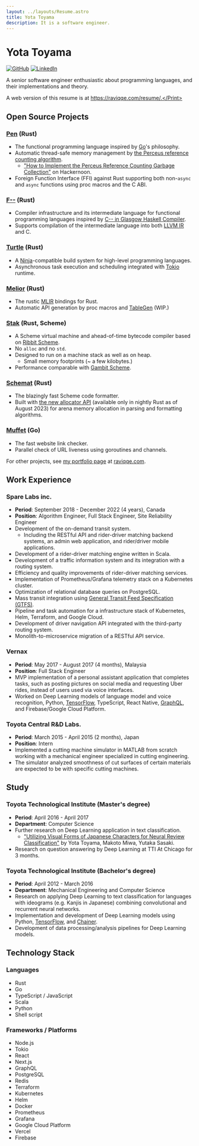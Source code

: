 ```yaml
---
layout: ../layouts/Resume.astro
title: Yota Toyama
description: It is a software engineer.
---
```



# Yota Toyama

[![GitHub](https://img.shields.io/badge/github-raviqqe-red.svg?style=flat-square)](https://github.com/raviqqe)
[![LinkedIn](https://img.shields.io/badge/linkedin-yota-blue.svg?style=flat-square)](https://www.linkedin.com/in/yota-toyama-29b313bb/)

A senior software engineer enthusiastic about programming languages, and their implementations and theory.

<Print>A web version of this resume is at https://raviqqe.com/resume/.</Print>

## Open Source Projects

### [Pen][pen] (Rust)

- The functional programming language inspired by [Go](https://go.dev/)'s philosophy.
- Automatic thread-safe memory management by [the Perceus reference counting algorithm](https://www.microsoft.com/en-us/research/uploads/prod/2020/11/perceus-tr-v1.pdf).
  - ["How to Implement the Perceus Reference Counting Garbage Collection"](https://hackernoon.com/how-to-implement-the-perceus-reference-counting-garbage-collection) on Hackernoon.
- Foreign Function Interface (FFI) against Rust supporting both non-`async` and `async` functions using proc macros and the C ABI.

### [F\-\-](https://github.com/raviqqe/fmm) (Rust)

- Compiler infrastructure and its intermediate language for functional programming languages inspired by [C-- in Glasgow Haskell Compiler](https://gitlab.haskell.org/ghc/ghc/-/wikis/commentary/rts/cmm).
- Supports compilation of the intermediate language into both [LLVM IR][llvm] and C.

### [Turtle](https://github.com/raviqqe/turtle-build) (Rust)

- A [Ninja](https://ninja-build.org/)-compatible build system for high-level programming languages.
- Asynchronous task execution and scheduling integrated with [Tokio][tokio] runtime.

### [Melior](https://github.com/raviqqe/melior) (Rust)

- The rustic [MLIR](https://mlir.llvm.org/) bindings for Rust.
- Automatic API generation by proc macros and [TableGen](https://llvm.org/docs/TableGen/) (WIP.)

### [Stak](https://github.com/raviqqe/stak) (Rust, Scheme)

- A Scheme virtual machine and ahead-of-time bytecode compiler based on [Ribbit Scheme](https://github.com/udem-dlteam/ribbit/tree/main).
- No `alloc` and no `std`.
- Designed to run on a machine stack as well as on heap.
  - Small memory footprints (~ a few kilobytes.)
- Performance comparable with [Gambit Scheme](http://gambitscheme.org/).

### [Schemat][schemat] (Rust)

- The blazingly fast Scheme code formatter.
- Built with [the new allocator API](https://doc.rust-lang.org/std/alloc/trait.Allocator.html) (available only in nightly Rust as of August 2023) for arena memory allocation in parsing and formatting algorithms.

### [Muffet](https://github.com/raviqqe/muffet) (Go)

- The fast website link checker.
- Parallel check of URL liveness using goroutines and channels.

For other projects, see [my portfolio page][raviqqe] at [raviqqe.com][raviqqe].

## Work Experience

### Spare Labs inc.

- **Period**: September 2018 - December 2022 (4 years), Canada
- **Position**: Algorithm Engineer, Full Stack Engineer, Site Reliability Engineer
- Development of the on-demand transit system.
  - Including the RESTful API and rider-driver matching backend systems, an admin web application, and rider/driver mobile applications.
- Development of a rider-driver matching engine written in Scala.
- Development of a traffic information system and its integration with a routing system.
- Efficiency and quality improvements of rider-driver matching services.
- Implementation of Prometheus/Grafana telemetry stack on a Kubernetes cluster.
- Optimization of relational database queries on PostgreSQL.
- Mass transit integration using [General Transit Feed Specification (GTFS)](https://developers.google.com/transit/gtfs).
- Pipeline and task automation for a infrastructure stack of Kubernetes, Helm, Terraform, and Google Cloud.
- Development of driver navigation API integrated with the third-party routing system.
- Monolith-to-microservice migration of a RESTful API service.

### Vernax

- **Period**: May 2017 - August 2017 (4 months), Malaysia
- **Position**: Full Stack Engineer
- MVP implementation of a personal assistant application that completes tasks, such as posting pictures on social media and requesting Uber rides, instead of users used via voice interfaces.
- Worked on Deep Learning models of language model and voice recognition, Python, [TensorFlow][tensorflow], TypeScript, React Native, [GraphQL][graphql], and Firebase/Google Cloud Platform.

### Toyota Central R&D Labs.

- **Period**: March 2015 - April 2015 (2 months), Japan
- **Position**: Intern
- Implemented a cutting machine simulator in MATLAB from scratch working with a mechanical engineer specialized in cutting engineering.
- The simulator analyzed smoothness of cut surfaces of certain materials are expected to be with specific cutting machines.

## Study

### Toyota Technological Institute (Master's degree)

- **Period**: April 2016 - April 2017
- **Department**: Computer Science
- Further research on Deep Learning application in text classification.
  - ["Utilizing Visual Forms of Japanese Characters for Neural Review Classification"](https://aclanthology.org/I17-2064/) by Yota Toyama, Makoto Miwa, Yutaka Sasaki.
- Research on question answering by Deep Learning at TTI At Chicago for 3 months.

### Toyota Technological Institute (Bachelor's degree)

- **Period**: April 2012 - March 2016
- **Department**: Mechanical Engineering and Computer Science
- Research on applying Deep Learning to text classification for languages with ideograms (e.g. Kanjis in Japanese) combining convolutional and recurrent neural networks.
- Implementation and development of Deep Learning models using Python, [TensorFlow][tensorflow], and [Chainer](https://chainer.org/).
- Development of data processing/analysis pipelines for Deep Learning models.

## Technology Stack

### Languages

- Rust
- Go
- TypeScript / JavaScript
- Scala
- Python
- Shell script

### Frameworks / Platforms

- Node.js
- Tokio
- React
- Next.js
- GraphQL
- PostgreSQL
- Redis
- Terraform
- Kubernetes
- Helm
- Docker
- Prometheus
- Grafana
- Google Cloud Platform
- Vercel
- Firebase

[graphql]: https://graphql.org/
[llvm]: https://llvm.org/
[pen]: https://github.com/pen-lang/pen
[raviqqe]: https://raviqqe.com
[schemat]: https://github.com/raviqqe/schemat
[tensorflow]: https://www.tensorflow.org/
[tokio]: https://github.com/tokio-rs/tokio
